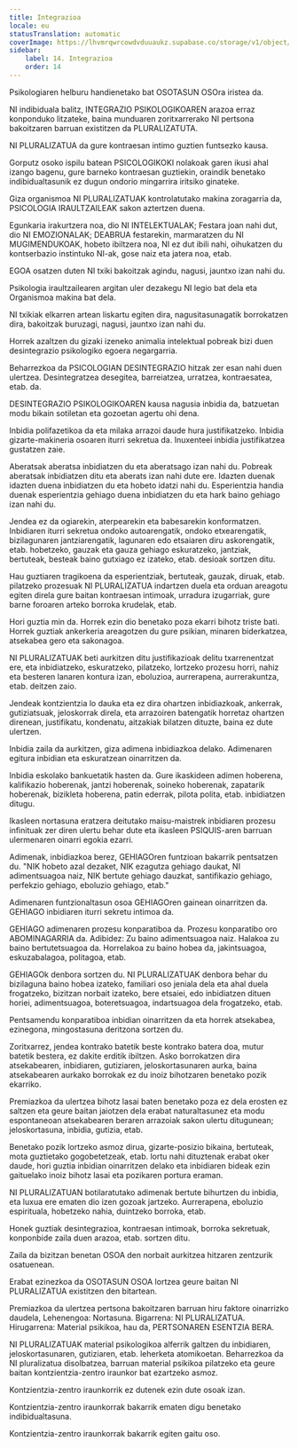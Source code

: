 ```yaml
---
title: Integrazioa
locale: eu
statusTranslation: automatic
coverImage: https://lhvmrqwrcowdvduuaukz.supabase.co/storage/v1/object/public/strapi-uploads/small_cover-educacion-fundamental.webp-2d51a7828a2b1309555be27f7e2a61a0.webp
sidebar:
    label: 14. Integrazioa
    order: 14
---
```

Psikologiaren helburu handienetako bat OSOTASUN OSOra iristea da.

NI indibiduala balitz, INTEGRAZIO PSIKOLOGIKOAREN arazoa erraz konponduko litzateke, baina munduaren zoritxarrerako NI pertsona bakoitzaren barruan existitzen da PLURALIZATUTA.

NI PLURALIZATUA da gure kontraesan intimo guztien funtsezko kausa.

Gorputz osoko ispilu batean PSICOLOGIKOKI nolakoak garen ikusi ahal izango bagenu, gure barneko kontraesan guztiekin, oraindik benetako indibidualtasunik ez dugun ondorio mingarrira iritsiko ginateke.

Giza organismoa NI PLURALIZATUAK kontrolatutako makina zoragarria da, PSICOLOGIA IRAULTZAILEAK sakon aztertzen duena.

Egunkaria irakurtzera noa, dio NI INTELEKTUALAK; Festara joan nahi dut, dio NI EMOZIONALAK; DEABRUA festarekin, marmaratzen du NI MUGIMENDUKOAK, hobeto ibiltzera noa, NI ez dut ibili nahi, oihukatzen du kontserbazio instintuko NI-ak, gose naiz eta jatera noa, etab.

EGOA osatzen duten NI txiki bakoitzak agindu, nagusi, jauntxo izan nahi du.

Psikologia iraultzailearen argitan uler dezakegu NI legio bat dela eta Organismoa makina bat dela.

NI txikiak elkarren artean liskartu egiten dira, nagusitasunagatik borrokatzen dira, bakoitzak buruzagi, nagusi, jauntxo izan nahi du.

Horrek azaltzen du gizaki izeneko animalia intelektual pobreak bizi duen desintegrazio psikologiko egoera negargarria.

Beharrezkoa da PSICOLOGIAN DESINTEGRAZIO hitzak zer esan nahi duen ulertzea. Desintegratzea desegitea, barreiatzea, urratzea, kontraesatea, etab. da.

DESINTEGRAZIO PSIKOLOGIKOAREN kausa nagusia inbidia da, batzuetan modu bikain sotiletan eta gozoetan agertu ohi dena.

Inbidia polifazetikoa da eta milaka arrazoi daude hura justifikatzeko. Inbidia gizarte-makineria osoaren iturri sekretua da. Inuxenteei inbidia justifikatzea gustatzen zaie.

Aberatsak aberatsa inbidiatzen du eta aberatsago izan nahi du. Pobreak aberatsak inbidiatzen ditu eta aberats izan nahi dute ere. Idazten duenak idazten duena inbidiatzen du eta hobeto idatzi nahi du. Esperientzia handia duenak esperientzia gehiago duena inbidiatzen du eta hark baino gehiago izan nahi du.

Jendea ez da ogiarekin, aterpearekin eta babesarekin konformatzen. Inbidiaren iturri sekretua ondoko autoarengatik, ondoko etxearengatik, bizilagunaren jantziarengatik, lagunaren edo etsaiaren diru askorengatik, etab. hobetzeko, gauzak eta gauza gehiago eskuratzeko, jantziak, bertuteak, besteak baino gutxiago ez izateko, etab. desioak sortzen ditu.

Hau guztiaren tragikoena da esperientziak, bertuteak, gauzak, diruak, etab. pilatzeko prozesuak NI PLURALIZATUA indartzen duela eta orduan areagotu egiten direla gure baitan kontraesan intimoak, urradura izugarriak, gure barne foroaren arteko borroka krudelak, etab.

Hori guztia min da. Horrek ezin dio benetako poza ekarri bihotz triste bati. Horrek guztiak ankerkeria areagotzen du gure psikian, minaren biderkatzea, atsekabea gero eta sakonagoa.

NI PLURALIZATUAK beti aurkitzen ditu justifikazioak delitu txarrenentzat ere, eta inbidiatzeko, eskuratzeko, pilatzeko, lortzeko prozesu horri, nahiz eta besteren lanaren kontura izan, eboluzioa, aurrerapena, aurrerakuntza, etab. deitzen zaio.

Jendeak kontzientzia lo dauka eta ez dira ohartzen inbidiazkoak, ankerrak, gutiziatsuak, jeloskorrak direla, eta arrazoiren batengatik horretaz ohartzen direnean, justifikatu, kondenatu, aitzakiak bilatzen dituzte, baina ez dute ulertzen.

Inbidia zaila da aurkitzen, giza adimena inbidiazkoa delako. Adimenaren egitura inbidian eta eskuratzean oinarritzen da.

Inbidia eskolako bankuetatik hasten da. Gure ikaskideen adimen hoberena, kalifikazio hoberenak, jantzi hoberenak, soineko hoberenak, zapatarik hoberenak, bizikleta hoberena, patin ederrak, pilota polita, etab. inbidiatzen ditugu.

Ikasleen nortasuna eratzera deitutako maisu-maistrek inbidiaren prozesu infinituak zer diren ulertu behar dute eta ikasleen PSIQUIS-aren barruan ulermenaren oinarri egokia ezarri.

Adimenak, inbidiazkoa berez, GEHIAGOren funtzioan bakarrik pentsatzen du. "NIK hobeto azal dezaket, NIK ezagutza gehiago daukat, NI adimentsuagoa naiz, NIK bertute gehiago dauzkat, santifikazio gehiago, perfekzio gehiago, eboluzio gehiago, etab."

Adimenaren funtzionaltasun osoa GEHIAGOren gainean oinarritzen da. GEHIAGO inbidiaren iturri sekretu intimoa da.

GEHIAGO adimenaren prozesu konparatiboa da. Prozesu konparatibo oro ABOMINAGARRIA da. Adibidez: Zu baino adimentsuagoa naiz. Halakoa zu baino bertutetsuagoa da. Horrelakoa zu baino hobea da, jakintsuagoa, eskuzabalagoa, politagoa, etab.

GEHIAGOk denbora sortzen du. NI PLURALIZATUAK denbora behar du bizilaguna baino hobea izateko, familiari oso jeniala dela eta ahal duela frogatzeko, bizitzan norbait izateko, bere etsaiei, edo inbidiatzen dituen horiei, adimentsuagoa, boteretsuagoa, indartsuagoa dela frogatzeko, etab.

Pentsamendu konparatiboa inbidian oinarritzen da eta horrek atsekabea, ezinegona, mingostasuna deritzona sortzen du.

Zoritxarrez, jendea kontrako batetik beste kontrako batera doa, mutur batetik bestera, ez dakite erditik ibiltzen. Asko borrokatzen dira atsekabearen, inbidiaren, gutiziaren, jeloskortasunaren aurka, baina atsekabearen aurkako borrokak ez du inoiz bihotzaren benetako pozik ekarriko.

Premiazkoa da ulertzea bihotz lasai baten benetako poza ez dela erosten ez saltzen eta geure baitan jaiotzen dela erabat naturaltasunez eta modu espontaneoan atsekabearen beraren arrazoiak sakon ulertu ditugunean; jeloskortasuna, inbidia, gutizia, etab.

Benetako pozik lortzeko asmoz dirua, gizarte-posizio bikaina, bertuteak, mota guztietako gogobetetzeak, etab. lortu nahi dituztenak erabat oker daude, hori guztia inbidian oinarritzen delako eta inbidiaren bideak ezin gaituelako inoiz bihotz lasai eta pozikaren portura eraman.

NI PLURALIZATUAN botilaratutako adimenak bertute bihurtzen du inbidia, eta luxua ere ematen dio izen gozoak jartzeko. Aurrerapena, eboluzio espirituala, hobetzeko nahia, duintzeko borroka, etab.

Honek guztiak desintegrazioa, kontraesan intimoak, borroka sekretuak, konponbide zaila duen arazoa, etab. sortzen ditu.

Zaila da bizitzan benetan OSOA den norbait aurkitzea hitzaren zentzurik osatuenean.

Erabat ezinezkoa da OSOTASUN OSOA lortzea geure baitan NI PLURALIZATUA existitzen den bitartean.

Premiazkoa da ulertzea pertsona bakoitzaren barruan hiru faktore oinarrizko daudela, Lehenengoa: Nortasuna. Bigarrena: NI PLURALIZATUA. Hirugarrena: Material psikikoa, hau da, PERTSONAREN ESENTZIA BERA.

NI PLURALIZATUAK material psikologikoa alferrik galtzen du inbidiaren, jeloskortasunaren, gutiziaren, etab. leherketa atomikoetan. Beharrezkoa da NI pluralizatua disolbatzea, barruan material psikikoa pilatzeko eta geure baitan kontzientzia-zentro iraunkor bat ezartzeko asmoz.

Kontzientzia-zentro iraunkorrik ez dutenek ezin dute osoak izan.

Kontzientzia-zentro iraunkorrak bakarrik ematen digu benetako indibidualtasuna.

Kontzientzia-zentro iraunkorrak bakarrik egiten gaitu oso.

